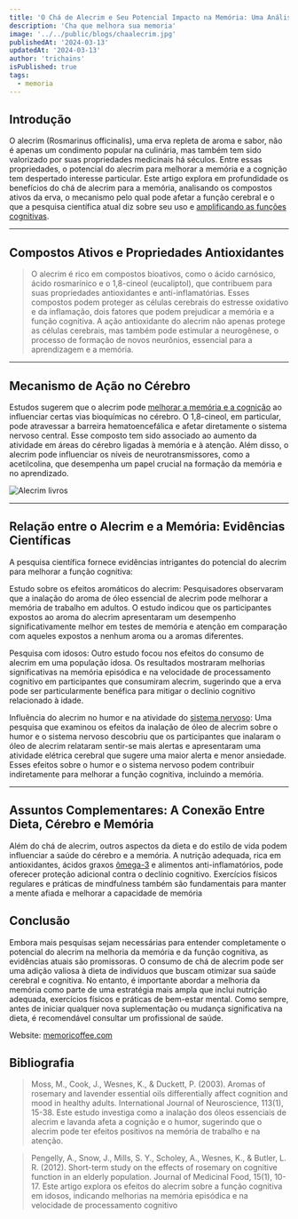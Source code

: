 ```yaml
---
title: 'O Chá de Alecrim e Seu Potencial Impacto na Memória: Uma Análise Aprofundada'
description: 'Cha que melhora sua memoria'
image: '../../public/blogs/chaalecrim.jpg'
publishedAt: '2024-03-13'
updatedAt: '2024-03-13'
author: 'trichains'
isPublished: true
tags:
  - memoria
---
```


## Introdução

O alecrim (Rosmarinus officinalis), uma erva repleta de aroma e sabor, não é apenas um condimento popular na culinária, mas também tem sido valorizado por suas propriedades medicinais há séculos. Entre essas propriedades, o potencial do alecrim para melhorar a memória e a cognição tem despertado interesse particular. Este artigo explora em profundidade os benefícios do chá de alecrim para a memória, analisando os compostos ativos da erva, o mecanismo pelo qual pode afetar a função cerebral e o que a pesquisa científica atual diz sobre seu uso e [amplificando as funções cognitivas](https://memoricoffee.com/?utm_source=backlink1-memoricoffee).

---

## Compostos Ativos e Propriedades Antioxidantes

> O alecrim é rico em compostos bioativos, como o ácido carnósico, ácido rosmarínico e o 1,8-cineol (eucaliptol), que contribuem para suas propriedades antioxidantes e anti-inflamatórias. Esses compostos podem proteger as células cerebrais do estresse oxidativo e da inflamação, dois fatores que podem prejudicar a memória e a função cognitiva. A ação antioxidante do alecrim não apenas protege as células cerebrais, mas também pode estimular a neurogênese, o processo de formação de novos neurônios, essencial para a aprendizagem e a memória.

---

## Mecanismo de Ação no Cérebro

Estudos sugerem que o alecrim pode [melhorar a memória e a cognição](https://memoricoffee.com/?utm_source=backlink1-memoricoffee) ao influenciar certas vias bioquímicas no cérebro. O 1,8-cineol, em particular, pode atravessar a barreira hematoencefálica e afetar diretamente o sistema nervoso central. Esse composto tem sido associado ao aumento da atividade em áreas do cérebro ligadas à memória e à atenção. Além disso, o alecrim pode influenciar os níveis de neurotransmissores, como a acetilcolina, que desempenha um papel crucial na formação da memória e no aprendizado.

<div style={{ display: 'flex', justifyContent: 'center' }}>
  <Image
    src="/blog/blogs/alecrim.jpg"
    width={400}
    height={404}
    alt="Alecrim livros"
  />
</div>

---

## Relação entre o Alecrim e a Memória: Evidências Científicas

A pesquisa científica fornece evidências intrigantes do potencial do alecrim para melhorar a função cognitiva:

Estudo sobre os efeitos aromáticos do alecrim: Pesquisadores observaram que a inalação do aroma de óleo essencial de alecrim pode melhorar a memória de trabalho em adultos. O estudo indicou que os participantes expostos ao aroma do alecrim apresentaram um desempenho significativamente melhor em testes de memória e atenção em comparação com aqueles expostos a nenhum aroma ou a aromas diferentes.

Pesquisa com idosos: Outro estudo focou nos efeitos do consumo de alecrim em uma população idosa. Os resultados mostraram melhorias significativas na memória episódica e na velocidade de processamento cognitivo em participantes que consumiram alecrim, sugerindo que a erva pode ser particularmente benéfica para mitigar o declínio cognitivo relacionado à idade.

Influência do alecrim no humor e na atividade do [sistema nervoso](https://online.pucrs.br/blog/neurociencia): Uma pesquisa que examinou os efeitos da inalação de óleo de alecrim sobre o humor e o sistema nervoso descobriu que os participantes que inalaram o óleo de alecrim relataram sentir-se mais alertas e apresentaram uma atividade elétrica cerebral que sugere uma maior alerta e menor ansiedade. Esses efeitos sobre o humor e o sistema nervoso podem contribuir indiretamente para melhorar a função cognitiva, incluindo a memória.

---

## Assuntos Complementares: A Conexão Entre Dieta, Cérebro e Memória

 Além do chá de alecrim, outros aspectos da dieta e do estilo de vida podem influenciar a saúde do cérebro e a memória. A nutrição adequada, rica em antioxidantes, ácidos graxos [ômega-3](https://pharmasix.com.br/blog/blogs/omega3-impulsionador-natural) e alimentos anti-inflamatórios, pode oferecer proteção adicional contra o declínio cognitivo. Exercícios físicos regulares e práticas de mindfulness também são fundamentais para manter a mente afiada e melhorar a capacidade de memória

## Conclusão

Embora mais pesquisas sejam necessárias para entender completamente o potencial do alecrim na melhoria da memória e da função cognitiva, as evidências atuais são promissoras. O consumo de chá de alecrim pode ser uma adição valiosa à dieta de indivíduos que buscam otimizar sua saúde cerebral e cognitiva. No entanto, é importante abordar a melhoria da memória como parte de uma estratégia mais ampla que inclui nutrição adequada, exercícios físicos e práticas de bem-estar mental. Como sempre, antes de iniciar qualquer nova suplementação ou mudança significativa na dieta, é recomendável consultar um profissional de saúde.


Website: [memoricoffee.com](https://memoricoffee.com/?utm_source=backlink1-memoricoffee)

## Bibliografia

> Moss, M., Cook, J., Wesnes, K., & Duckett, P. (2003). Aromas of rosemary and lavender essential oils differentially affect cognition and mood in healthy adults. International Journal of Neuroscience, 113(1), 15-38. Este estudo investiga como a inalação dos óleos essenciais de alecrim e lavanda afeta a cognição e o humor, sugerindo que o alecrim pode ter efeitos positivos na memória de trabalho e na atenção.

> Pengelly, A., Snow, J., Mills, S. Y., Scholey, A., Wesnes, K., & Butler, L. R. (2012). Short-term study on the effects of rosemary on cognitive function in an elderly population. Journal of Medicinal Food, 15(1), 10-17. Este artigo explora os efeitos do alecrim sobre a função cognitiva em idosos, indicando melhorias na memória episódica e na velocidade de processamento cognitivo
